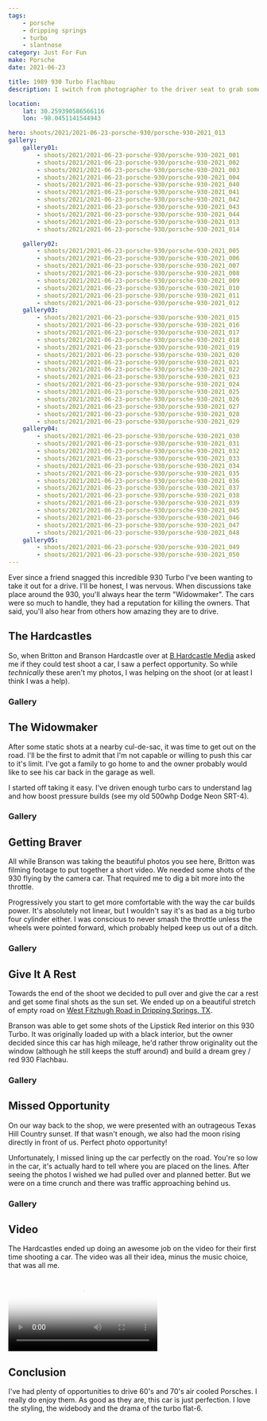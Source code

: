 ```yaml
---
tags:
    - porsche
    - dripping springs
    - turbo
    - slantnose
category: Just For Fun
make: Porsche
date: 2021-06-23

title: 1989 930 Turbo Flachbau
description: I switch from photographer to the driver seat to grab some rolling shots of a Porsche 930 Turbo.

location:
    lat: 30.259390586566116
    lon: -98.0451141544943

hero: shoots/2021/2021-06-23-porsche-930/porsche-930-2021_013
gallery:
    gallery01:
        - shoots/2021/2021-06-23-porsche-930/porsche-930-2021_001
        - shoots/2021/2021-06-23-porsche-930/porsche-930-2021_002
        - shoots/2021/2021-06-23-porsche-930/porsche-930-2021_003
        - shoots/2021/2021-06-23-porsche-930/porsche-930-2021_004
        - shoots/2021/2021-06-23-porsche-930/porsche-930-2021_040
        - shoots/2021/2021-06-23-porsche-930/porsche-930-2021_041
        - shoots/2021/2021-06-23-porsche-930/porsche-930-2021_042
        - shoots/2021/2021-06-23-porsche-930/porsche-930-2021_043
        - shoots/2021/2021-06-23-porsche-930/porsche-930-2021_044
        - shoots/2021/2021-06-23-porsche-930/porsche-930-2021_013
        - shoots/2021/2021-06-23-porsche-930/porsche-930-2021_014

    gallery02:
        - shoots/2021/2021-06-23-porsche-930/porsche-930-2021_005
        - shoots/2021/2021-06-23-porsche-930/porsche-930-2021_006
        - shoots/2021/2021-06-23-porsche-930/porsche-930-2021_007
        - shoots/2021/2021-06-23-porsche-930/porsche-930-2021_008
        - shoots/2021/2021-06-23-porsche-930/porsche-930-2021_009
        - shoots/2021/2021-06-23-porsche-930/porsche-930-2021_010
        - shoots/2021/2021-06-23-porsche-930/porsche-930-2021_011
        - shoots/2021/2021-06-23-porsche-930/porsche-930-2021_012
    gallery03:
        - shoots/2021/2021-06-23-porsche-930/porsche-930-2021_015
        - shoots/2021/2021-06-23-porsche-930/porsche-930-2021_016
        - shoots/2021/2021-06-23-porsche-930/porsche-930-2021_017
        - shoots/2021/2021-06-23-porsche-930/porsche-930-2021_018
        - shoots/2021/2021-06-23-porsche-930/porsche-930-2021_019
        - shoots/2021/2021-06-23-porsche-930/porsche-930-2021_020
        - shoots/2021/2021-06-23-porsche-930/porsche-930-2021_021
        - shoots/2021/2021-06-23-porsche-930/porsche-930-2021_022
        - shoots/2021/2021-06-23-porsche-930/porsche-930-2021_023
        - shoots/2021/2021-06-23-porsche-930/porsche-930-2021_024
        - shoots/2021/2021-06-23-porsche-930/porsche-930-2021_025
        - shoots/2021/2021-06-23-porsche-930/porsche-930-2021_026
        - shoots/2021/2021-06-23-porsche-930/porsche-930-2021_027
        - shoots/2021/2021-06-23-porsche-930/porsche-930-2021_028
        - shoots/2021/2021-06-23-porsche-930/porsche-930-2021_029
    gallery04:
        - shoots/2021/2021-06-23-porsche-930/porsche-930-2021_030
        - shoots/2021/2021-06-23-porsche-930/porsche-930-2021_031
        - shoots/2021/2021-06-23-porsche-930/porsche-930-2021_032
        - shoots/2021/2021-06-23-porsche-930/porsche-930-2021_033
        - shoots/2021/2021-06-23-porsche-930/porsche-930-2021_034
        - shoots/2021/2021-06-23-porsche-930/porsche-930-2021_035
        - shoots/2021/2021-06-23-porsche-930/porsche-930-2021_036
        - shoots/2021/2021-06-23-porsche-930/porsche-930-2021_037
        - shoots/2021/2021-06-23-porsche-930/porsche-930-2021_038
        - shoots/2021/2021-06-23-porsche-930/porsche-930-2021_039
        - shoots/2021/2021-06-23-porsche-930/porsche-930-2021_045
        - shoots/2021/2021-06-23-porsche-930/porsche-930-2021_046
        - shoots/2021/2021-06-23-porsche-930/porsche-930-2021_047
        - shoots/2021/2021-06-23-porsche-930/porsche-930-2021_048
    gallery05:
        - shoots/2021/2021-06-23-porsche-930/porsche-930-2021_049
        - shoots/2021/2021-06-23-porsche-930/porsche-930-2021_050
---
```



Ever since a friend snagged this incredible 930 Turbo I've been wanting to take it out for a drive. I'll be honest, I was nervous. When discussions take place around the 930, you'll always hear the term "Widowmaker". The cars were so much to handle, they had a reputation for killing the owners. That said, you'll also hear from others how amazing they are to drive.

## The Hardcastles

So, when Britton and Branson Hardcastle over at [B Hardcastle Media](https://www.bhardcastle.com/) asked me if they could test shoot a car, I saw a perfect opportunity. So while _technically_ these aren't my photos, I was helping on the shoot (or at least I think I was a help).

<Maps lat={frontmatter.location.lat} lon={frontmatter.location.lon} />

### Gallery

<Gallery images={frontmatter.gallery.gallery01} element="gallery01" />

## The Widowmaker

After some static shots at a nearby cul-de-sac, it was time to get out on the road. I'll be the first to admit that I'm not capable or willing to push this car to it's limit. I've got a family to go home to and the owner probably would like to see his car back in the garage as well.

I started off taking it easy. I've driven enough turbo cars to understand lag and how boost pressure builds (see my old 500whp Dodge Neon SRT-4).

### Gallery

<Gallery images={frontmatter.gallery.gallery02} element="gallery02" />

## Getting Braver

All while Branson was taking the beautiful photos you see here, Britton was filming footage to put together a short video. We needed some shots of the 930 flying by the camera car. That required me to dig a bit more into the throttle.

Progressively you start to get more comfortable with the way the car builds power. It's absolutely not linear, but I wouldn't say it's as bad as a big turbo four cylinder either. I was conscious to never smash the throttle unless the wheels were pointed forward, which probably helped keep us out of a ditch.

### Gallery

<Gallery images={frontmatter.gallery.gallery03} element="gallery03" />

## Give It A Rest

Towards the end of the shoot we decided to pull over and give the car a rest and get some final shots as the sun set. We ended up on a beautiful stretch of empty road on [West Fitzhugh Road in Dripping Springs, TX](https://goo.gl/maps/tA78JHiVg4dXSwHp8).

Branson was able to get some shots of the Lipstick Red interior on this 930 Turbo. It was originally loaded up with a black interior, but the owner decided since this car has high mileage, he'd rather throw originality out the window (although he still keeps the stuff around) and build a dream grey / red 930 Flachbau.

### Gallery

<Gallery images={frontmatter.gallery.gallery04} element="gallery04" />

## Missed Opportunity

On our way back to the shop, we were presented with an outrageous Texas Hill Country sunset. If that wasn't enough, we also had the moon rising directly in front of us. Perfect photo opportunity!

Unfortunately, I missed lining up the car perfectly on the road. You're so low in the car, it's actually hard to tell where you are placed on the lines. After seeing the photos I wished we had pulled over and planned better. But we were on a time crunch and there was traffic approaching behind us.

### Gallery

<Gallery images={frontmatter.gallery.gallery05} element="gallery05" />

## Video

The Hardcastles ended up doing an awesome job on the video for their first time shooting a car. The video was all their idea, minus the music choice, that was all me.

<Video
    src="/shoots/2021/2021-06-23-porsche-930/1989-porsche-930-turbo-flachbau.mp4"
    poster="/shoots/2021/2021-06-23-porsche-930/porsche-930-2021_040.jpg"
/>

## Conclusion

I've had plenty of opportunities to drive 60's and 70's air cooled Porsches. I really do enjoy them. As good as they are, this car is just perfection. I love the styling, the widebody and the drama of the turbo flat-6.

